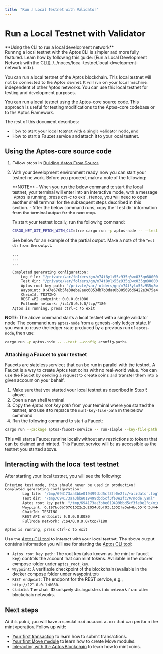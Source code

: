 ```yaml
---
title: "Run a Local Testnet with Validator"
---
```



# Run a Local Testnet with Validator

<Callout type="info">
**Using the CLI to run a local development network** <br />
Running a local testnet with the Aptos CLI is simpler and more fully featured. Learn how by following this guide: [Run a Local Development Network with the CLI](../../nodes/local-testnet/local-development-network.mdx).
</Callout>

You can run a local testnet of the Aptos blockchain. This local testnet will not be connected to the Aptos devnet. It will run on your local machine, independent of other Aptos networks. You can use this local testnet for testing and development purposes.

You can run a local testnet using the Aptos-core source code. This approach is useful for testing modifications to the Aptos-core codebase or to the Aptos Framework.

The rest of this document describes:

- How to start your local testnet with a single validator node, and
- How to start a Faucet service and attach it to your local testnet.

## Using the Aptos-core source code

1. Follow steps in [Building Aptos From Source](../building-from-source.mdx)

2. With your development environment ready, now you can start your testnet network. Before you proceed, make a note of the following:

   <Callout type="info">
   **NOTE**
   - When you run the below command to start the local testnet, your terminal will enter into an interactive mode, with a message `Aptos is running, press ctrl-c to exit`. Hence, you will need to open another shell terminal for the subsequent steps described in this section.
   - After the below command runs, copy the `Test dir` information from the terminal output for the next step.
   </Callout>

   To start your testnet locally, run the following command:

   ```bash filename="Terminal"
   CARGO_NET_GIT_FETCH_WITH_CLI=true cargo run -p aptos-node -- --test
   ```

   See below for an example of the partial output. Make a note of the `Test dir` from the output.

   ```bash filename="Terminal"
   ...
   ...
   ...

   Completed generating configuration:
       Log file: "/private/var/folders/gn/m74t8ylx55z935q8wx035qn80000gn/T/b3adc18c144bfcc78a1541953893bc1c/validator.log"
       Test dir: "/private/var/folders/gn/m74t8ylx55z935q8wx035qn80000gn/T/b3adc18c144bfcc78a1541953893bc1c/0/node.yaml"
       Aptos root key path: "/private/var/folders/gn/m74t8ylx55z935q8wx035qn80000gn/T/b3adc18c144bfcc78a1541953893bc1c/mint.key"
       Waypoint: 0:47e676b5fe38ebe2aec6053db7b3daa0b805693d6422e3475e46e89499464ecf
       ChainId: TESTING
       REST API endpoint: 0.0.0.0:8080
       Fullnode network: /ip4/0.0.0.0/tcp/7180
   Aptos is running, press ctrl-c to exit
   ```

**NOTE**: The above command starts a local testnet with a single validator node. The command runs `aptos-node` from a genesis-only ledger state. If you want to reuse the ledger state produced by a previous run of `aptos-node`, then use:

```bash filename="Terminal"
cargo run -p aptos-node -- --test --config <config-path>
```

### Attaching a Faucet to your testnet

Faucets are stateless services that can be run in parallel with the testnet. A Faucet is a way to create Aptos test coins with no real-world value. You can use the Faucet by sending a request to create coins and transfer them into a given account on your behalf.

1. Make sure that you started your local testnet as described in Step 5 above.
2. Open a new shell terminal.
3. Copy the _Aptos root key path_ from your terminal where you started the testnet, and use it to replace the `mint-key-file-path` in the below command.
4. Run the following command to start a Faucet:

```bash filename="Terminal"
cargo run --package aptos-faucet-service -- run-simple --key-file-path "/tmp/694173aa3bbe019499bbd5cf3fe0e2fc/mint.key" --node-url http://127.0.0.1:8080 --chain-id TESTING
```

This will start a Faucet running locally without any restrictions to tokens that can be claimed and minted. This Faucet service will be as accessible as the testnet you started above.

## Interacting with the local test testnet

After starting your local testnet, you will see the following:

```bash filename="Terminal"
Entering test mode, this should never be used in production!
Completed generating configuration:
        Log file: "/tmp/694173aa3bbe019499bbd5cf3fe0e2fc/validator.log"
        Test dir: "/tmp/694173aa3bbe019499bbd5cf3fe0e2fc/0/node.yaml"
        Aptos root key path: "/tmp/694173aa3bbe019499bbd5cf3fe0e2fc/mint.key"
        Waypoint: 0:197bc8b76761622c2d2054d8bf93c1802fa0eb4bc55f0f3d4442878fdecc297f
        ChainId: TESTING
        REST API endpoint: 0.0.0.0:8080
        Fullnode network: /ip4/0.0.0.0/tcp/7180

Aptos is running, press ctrl-c to exit
```

Use the [Aptos CLI tool](../../tools/aptos-cli/install-cli/index.md) to interact with your local testnet. The above output contains information you will use for starting the [Aptos CLI tool](../../tools/aptos-cli/use-cli/use-aptos-cli.md):

- `Aptos root key path`: The root key (also known as the mint or faucet key) controls the account that can mint tokens. Available in the docker compose folder under `aptos_root_key`.
- `Waypoint`: A verifiable checkpoint of the blockchain (available in the docker compose folder under waypoint.txt)
- `REST endpoint`: The endpoint for the REST service, e.g., `http://127.0.0.1:8080`.
- `ChainId`: The chain ID uniquely distinguishes this network from other blockchain networks.

## Next steps

At this point, you will have a special root account at `0x1` that can perform the mint operation. Follow up with:

- [Your first transaction](../../tutorials/first-transaction.md) to learn how to submit transactions.
- [Your first Move module](../../tutorials/first-move-module.md) to learn how to create Move modules.
- [Interacting with the Aptos Blockchain](../../tutorials/first-coin.md) to learn how to mint coins.
